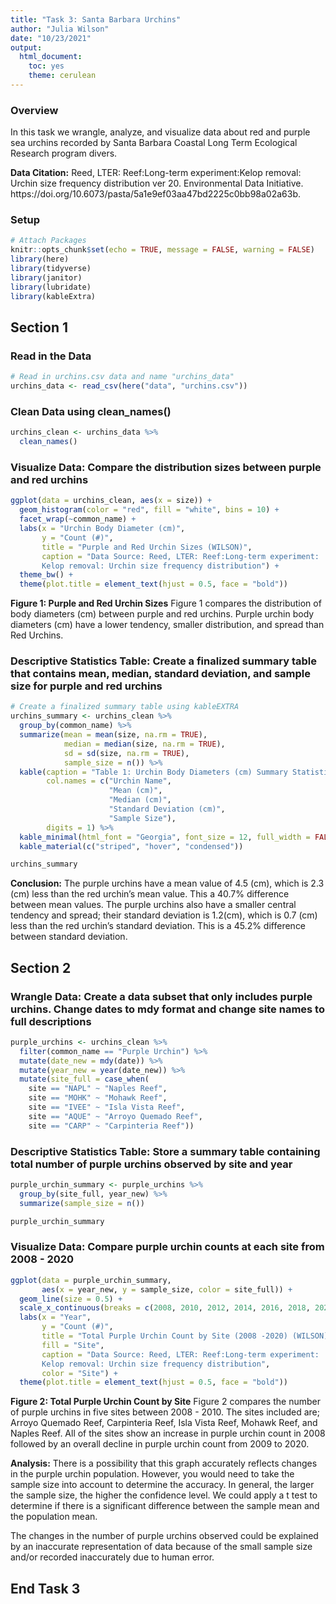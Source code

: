 ```yaml
---
title: "Task 3: Santa Barbara Urchins"
author: "Julia Wilson"
date: "10/23/2021"
output: 
  html_document: 
    toc: yes
    theme: cerulean
---
```

### Overview
In this task we wrangle, analyze, and visualize data about red and purple sea urchins recorded by Santa Barbara Coastal Long Term Ecological Research program divers. 

**Data Citation:** Reed, LTER: Reef:Long-term experiment:Kelop removal: Urchin size frequency distribution ver 20. Environmental Data Initiative. https://doi.org/10.6073/pasta/5a1e9ef03aa47bd2225c0bb98a02a63b. 

### Setup
```r
# Attach Packages
knitr::opts_chunk$set(echo = TRUE, message = FALSE, warning = FALSE)
library(here)
library(tidyverse)
library(janitor)
library(lubridate)
library(kableExtra)
```

## Section 1
### Read in the Data
```r
# Read in urchins.csv data and name "urchins_data"
urchins_data <- read_csv(here("data", "urchins.csv"))
```

### Clean Data using clean_names()
```r
urchins_clean <- urchins_data %>% 
  clean_names()
```

### Visualize Data: Compare the distribution sizes between purple and red urchins
```r
ggplot(data = urchins_clean, aes(x = size)) +
  geom_histogram(color = "red", fill = "white", bins = 10) +
  facet_wrap(~common_name) + 
  labs(x = "Urchin Body Diameter (cm)", 
       y = "Count (#)",
       title = "Purple and Red Urchin Sizes (WILSON)",
       caption = "Data Source: Reed, LTER: Reef:Long-term experiment:
       Kelop removal: Urchin size frequency distribution") + 
  theme_bw() +
  theme(plot.title = element_text(hjust = 0.5, face = "bold"))
```

**Figure 1: Purple and Red Urchin Sizes** Figure 1 compares the distribution of body diameters (cm) between purple and red urchins. Purple urchin body diameters (cm) have a lower tendency, smaller distribution, and spread than Red Urchins. 

### Descriptive Statistics Table: Create a finalized summary table that contains mean, median, standard deviation, and sample size for purple and red urchins
```r
# Create a finalized summary table using kableEXTRA
urchins_summary <- urchins_clean %>% 
  group_by(common_name) %>% 
  summarize(mean = mean(size, na.rm = TRUE),
            median = median(size, na.rm = TRUE),
            sd = sd(size, na.rm = TRUE),
            sample_size = n()) %>% 
  kable(caption = "Table 1: Urchin Body Diameters (cm) Summary Statistics. This table compares red urchins (n=27,408) and purple urchins (n=31,805) body diameters (cm) by mean, median, standard deviation, and sample size",
        col.names = c("Urchin Name",
                      "Mean (cm)",
                      "Median (cm)",
                      "Standard Deviation (cm)",
                      "Sample Size"),
        digits = 1) %>% 
  kable_minimal(html_font = "Georgia", font_size = 12, full_width = FALSE) %>% 
  kable_material(c("striped", "hover", "condensed"))

urchins_summary
```

**Conclusion:** The purple urchins have a mean value of 4.5 (cm), which is 2.3 (cm) less than the red urchin's mean value. This a 40.7% difference between mean values. The purple urchins also have a smaller central tendency and spread; their standard deviation is 1.2(cm), which is 0.7 (cm) less than the red urchin's standard deviation. This is a 45.2% difference between standard deviation. 

## Section 2

### Wrangle Data: Create a data subset that only includes purple urchins. Change dates to mdy format and change site names to full descriptions 
```r
purple_urchins <- urchins_clean %>% 
  filter(common_name == "Purple Urchin") %>% 
  mutate(date_new = mdy(date)) %>% 
  mutate(year_new = year(date_new)) %>% 
  mutate(site_full = case_when(
    site == "NAPL" ~ "Naples Reef",
    site == "MOHK" ~ "Mohawk Reef",
    site == "IVEE" ~ "Isla Vista Reef",
    site == "AQUE" ~ "Arroyo Quemado Reef",
    site == "CARP" ~ "Carpinteria Reef"))
```

### Descriptive Statistics Table: Store a summary table containing total number of purple urchins observed by site and year
```r
purple_urchin_summary <- purple_urchins %>% 
  group_by(site_full, year_new) %>% 
  summarize(sample_size = n())

purple_urchin_summary
```

### Visualize Data: Compare purple urchin counts at each site from 2008 - 2020
```r
ggplot(data = purple_urchin_summary, 
       aes(x = year_new, y = sample_size, color = site_full)) +
  geom_line(size = 0.5) +
  scale_x_continuous(breaks = c(2008, 2010, 2012, 2014, 2016, 2018, 2020)) +
  labs(x = "Year",
       y = "Count (#)",
       title = "Total Purple Urchin Count by Site (2008 -2020) (WILSON)",
       fill = "Site",
       caption = "Data Source: Reed, LTER: Reef:Long-term experiment:
       Kelop removal: Urchin size frequency distribution",
       color = "Site") +
  theme(plot.title = element_text(hjust = 0.5, face = "bold"))
```

**Figure 2: Total Purple Urchin Count by Site** Figure 2 compares the number of purple urchins in five sites between 2008 - 2010. The sites included are; Arroyo Quemado Reef, Carpinteria Reef, Isla Vista Reef, Mohawk Reef, and Naples Reef. All of the sites show an increase in purple urchin count in 2008 followed by an overall decline in purple urchin count from 2009 to 2020. 

**Analysis:** There is a possibility that this graph accurately reflects changes in the purple urchin population. However, you would need to take the sample size into account to determine the accuracy. In general, the larger the sample size, the higher the confidence level. We could apply a t test to determine if there is a significant difference between the sample mean and the population mean. 

The changes in the number of purple urchins observed could be explained by an inaccurate representation of data because of the small sample size and/or recorded inaccurately due to human error. 


## End Task 3
